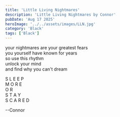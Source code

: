 ```yaml
---
title: 'Little Living Nightmares'
description: 'Little Living Nightmares by Connor'
pubDate: 'Aug 17 2025'
heroImage: '../../assets/images/LLN.jpg'
category: 'Black'
tags: ['Black']
---
```


your nightmares are your greatest fears  
you yourself have known for years  
so use this rhythm  
unlock your mind  
and find why you can't dream

S L E E P  
 M O R E  
 O R  
 S T A Y  
 S C A R E D

--Connor
